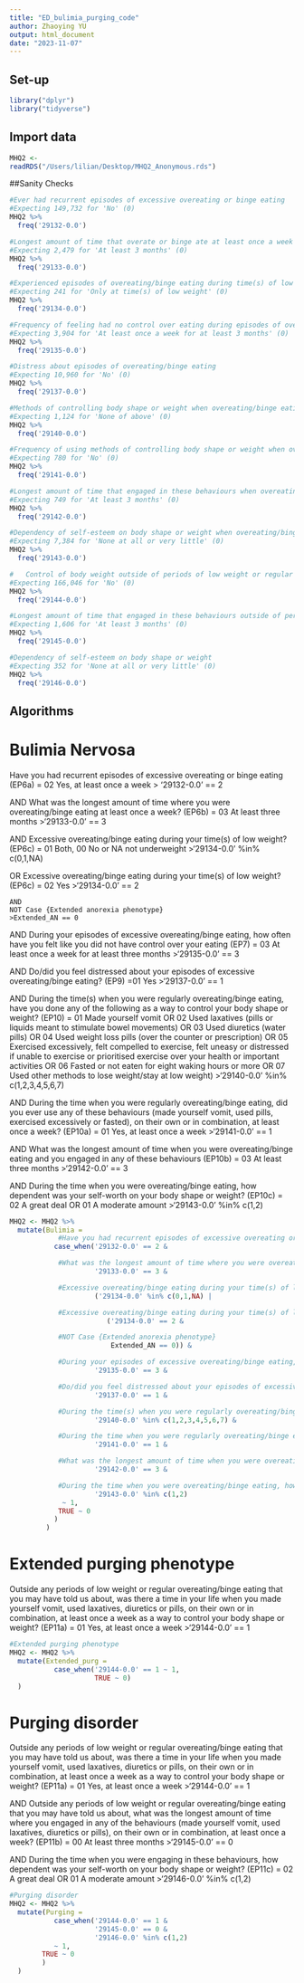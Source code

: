 ```yaml
---
title: "ED_bulimia_purging_code"
author: Zhaoying YU
output: html_document
date: "2023-11-07"
---
```


## Set-up

```r
library("dplyr")
library("tidyverse")
```

## Import data
```r
MHQ2 <-
readRDS("/Users/lilian/Desktop/MHQ2_Anonymous.rds")
```

##Sanity Checks
```r
#Ever had recurrent episodes of excessive overeating or binge eating
#Expecting 149,732 for 'No' (0)
MHQ2 %>%
  freq('29132-0.0')

#Longest amount of time that overate or binge ate at least once a week
#Expecting 2,479 for 'At least 3 months' (0)
MHQ2 %>%
  freq('29133-0.0')

#Experienced episodes of overeating/binge eating during time(s) of low weight
#Expecting 241 for 'Only at time(s) of low weight' (0)
MHQ2 %>%
  freq('29134-0.0')

#Frequency of feeling had no control over eating during episodes of overeating/binge eating
#Expecting 3,904 for 'At least once a week for at least 3 months' (0)
MHQ2 %>%
  freq('29135-0.0')

#Distress about episodes of overeating/binge eating
#Expecting 10,960 for 'No' (0)
MHQ2 %>%
  freq('29137-0.0')

#Methods of controlling body shape or weight when overeating/binge eating
#Expecting 1,124 for 'None of above' (0)
MHQ2 %>%
  freq('29140-0.0')

#Frequency of using methods of controlling body shape or weight when overeating/binge eating
#Expecting 780 for 'No' (0)
MHQ2 %>%
  freq('29141-0.0')

#Longest amount of time that engaged in these behaviours when overeating/binge eating
#Expecting 749 for 'At least 3 months' (0)
MHQ2 %>%
  freq('29142-0.0')

#Dependency of self-esteem on body shape or weight when overeating/binge eating
#Expecting 7,384 for 'None at all or very little' (0)
MHQ2 %>%
  freq('29143-0.0')

#	Control of body weight outside of periods of low weight or regular overeating/binge eating
#Expecting 166,046 for 'No' (0)
MHQ2 %>%
  freq('29144-0.0')

#Longest amount of time that engaged in these behaviours outside of periods of low weight or overeating/binge eating
#Expecting 1,606 for 'At least 3 months' (0)
MHQ2 %>%
  freq('29145-0.0')

#Dependency of self-esteem on body shape or weight
#Expecting 352 for 'None at all or very little' (0)
MHQ2 %>%
  freq('29146-0.0')
```

## Algorithms
# Bulimia Nervosa

Have you had recurrent episodes of excessive overeating or binge eating (EP6a) = 02 Yes, at least once a week 
> '29132-0.0' == 2

AND 
What was the longest amount of time where you were overeating/binge eating at least once a week? (EP6b) = 03 At least three months 
>'29133-0.0' == 3

AND
    Excessive overeating/binge eating during your time(s) of low weight? (EP6c) = 01 Both, 00 No or NA not underweight 
    >'29134-0.0' %in% c(0,1,NA)

  OR 
    Excessive overeating/binge eating during your time(s) of low weight? (EP6c) = 02 Yes
    >'29134-0.0' == 2
    
    AND 
    NOT Case {Extended anorexia phenotype} 
    >Extended_AN == 0

AND 
During your episodes of excessive overeating/binge eating, how often have you felt like you did not have control over your eating (EP7) = 03 At least once a week for at least three months 
>'29135-0.0' == 3

AND 
Do/did you feel distressed about your episodes of excessive overeating/binge eating? (EP9) =01 Yes 
>'29137-0.0' == 1

AND 
During the time(s) when you were regularly overeating/binge eating, have you done any of the following as a way to control your body shape or weight? (EP10) = 01 Made yourself vomit OR  02 Used laxatives (pills or liquids meant to stimulate bowel movements) OR 03 Used diuretics (water pills) OR 04 Used weight loss pills (over the counter or prescription) OR 05 Exercised excessively, felt compelled to exercise, felt uneasy or distressed if unable to exercise or prioritised exercise over your health or important activities OR 06 Fasted or not eaten for eight waking hours or more OR 07 Used other methods to lose weight/stay at low weight) 
>'29140-0.0' %in% c(1,2,3,4,5,6,7)

AND 
During the time when you were regularly overeating/binge eating, did you ever use any of these behaviours (made yourself vomit, used pills, exercised excessively or fasted), on their own or in combination, at least once a week? (EP10a) = 01 Yes, at least once a week 
>'29141-0.0' == 1

AND 
What was the longest amount of time when you were overeating/binge eating and you engaged in any of these behaviours (EP10b) = 03 At least three months 
>'29142-0.0' == 3

AND 
During the time when you were overeating/binge eating, how dependent was your self-worth on your body shape or weight? (EP10c) = 02 A great deal OR 01 A moderate amount
>'29143-0.0' %in% c(1,2)

```r
MHQ2 <- MHQ2 %>%
  mutate(Bulimia = 
            #Have you had recurrent episodes of excessive overeating or binge eating (EP6a) = 02 Yes, at least once a week 
           case_when('29132-0.0' == 2 &

            #What was the longest amount of time where you were overeating/binge eating at least once a week? (EP6b) = 03 At least three months
                     '29133-0.0' == 3 &

            #Excessive overeating/binge eating during your time(s) of low weight? (EP6c) = 01 Both, 00 No or NA not underweight 
                     ('29134-0.0' %in% c(0,1,NA) |

            #Excessive overeating/binge eating during your time(s) of low weight? (EP6c) = 02 Yes
                        ('29134-0.0' == 2 &

            #NOT Case {Extended anorexia phenotype} 
                         Extended_AN == 0)) &

            #During your episodes of excessive overeating/binge eating, how often have you felt like you did not have control over your eating (EP7) = 03 At least once a week for at least three months 
                     '29135-0.0' == 3 &

            #Do/did you feel distressed about your episodes of excessive overeating/binge eating? (EP9) =01 Yes 
                     '29137-0.0' == 1 &

            #During the time(s) when you were regularly overeating/binge eating, have you done any of the following as a way to control your body shape or weight? (EP10) = 01 Made yourself vomit OR  02 Used laxatives (pills or liquids meant to stimulate bowel movements) OR 03 Used diuretics (water pills) OR 04 Used weight loss pills (over the counter or prescription) OR 05 Exercised excessively, felt compelled to exercise, felt uneasy or distressed if unable to exercise or prioritised exercise over your health or important activities OR 06 Fasted or not eaten for eight waking hours or more OR 07 Used other methods to lose weight/stay at low weight) 
                     '29140-0.0' %in% c(1,2,3,4,5,6,7) &

            #During the time when you were regularly overeating/binge eating, did you ever use any of these behaviours (made yourself vomit, used pills, exercised excessively or fasted), on their own or in combination, at least once a week? (EP10a) = 01 Yes, at least once a week 
                     '29141-0.0' == 1 &

            #What was the longest amount of time when you were overeating/binge eating and you engaged in any of these behaviours (EP10b) = 03 At least three months 
                     '29142-0.0' == 3 &

            #During the time when you were overeating/binge eating, how dependent was your self-worth on your body shape or weight? (EP10c) = 02 A great deal OR 01 A moderate amount
                     '29143-0.0' %in% c(1,2)
             ~ 1,
            TRUE ~ 0
           )
         )
```

# Extended purging phenotype
Outside any periods of low weight or regular overeating/binge eating that you may have told us about, was there a time in your life when you made yourself vomit, used laxatives, diuretics or pills, on their own or in combination, at least once a week as a way to control your body shape or weight? (EP11a) = 01 Yes, at least once a week
>'29144-0.0' == 1

```r
#Extended purging phenotype
MHQ2 <- MHQ2 %>%
  mutate(Extended_purg = 
           case_when('29144-0.0' == 1 ~ 1,
                     TRUE ~ 0)
  )
```

# Purging disorder
Outside any periods of low weight or regular overeating/binge eating that you may have told us about, was there a time in your life when you made yourself vomit, used laxatives, diuretics or pills, on their own or in combination, at least once a week as a way to control your body shape or weight? (EP11a) = 01 Yes, at least once a week
>'29144-0.0' == 1

AND
Outside any periods of low weight or regular overeating/binge eating that you may have told us about, what was the longest amount of time where you engaged in any of the behaviours (made yourself vomit, used laxatives, diuretics or pills), on their own or in combination, at least once a week? (EP11b) = 00 At least three months
>'29145-0.0' == 0

AND
During the time when you were engaging in these behaviours, how dependent was your self-worth on your body shape or weight? (EP11c) = 02 A great deal OR 01 A moderate amount
>'29146-0.0' %in% c(1,2)

```r
#Purging disorder
MHQ2 <- MHQ2 %>%
  mutate(Purging = 
           case_when('29144-0.0' == 1 &
                     '29145-0.0' == 0 &
                     '29146-0.0' %in% c(1,2)
           ~ 1,
        TRUE ~ 0
        )
  )
```
